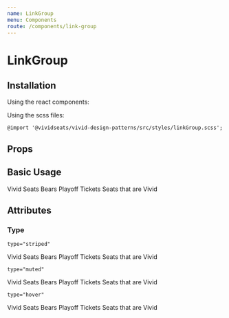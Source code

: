 ```yaml
---
name: LinkGroup
menu: Components
route: /components/link-group
---
```



# LinkGroup

## Installation

Using the react components:


Using the scss files:

    @import '@vividseats/vivid-design-patterns/src/styles/linkGroup.scss';

## Props

<Props of={LinkGroup} />

## Basic Usage

<Playground>
    <LinkGroup>
        <Link href="http://vividseats.com">Vivid Seats</Link>
        <Link href="http://vividseats.com/nfl/bears-playoff-tickets.html">Bears Playoff Tickets</Link>
        <Link href="https://www.youtube.com/watch?v=dQw4w9WgXcQ">Seats that are Vivid</Link>
    </LinkGroup>
</Playground>

## Attributes

### Type

`type="striped"`

<Playground>
    <LinkGroup type="striped">
        <Link href="http://vividseats.com">Vivid Seats</Link>
        <Link href="http://vividseats.com/nfl/bears-playoff-tickets.html">Bears Playoff Tickets</Link>
        <Link href="https://www.youtube.com/watch?v=dQw4w9WgXcQ">Seats that are Vivid</Link>
    </LinkGroup>
</Playground>

`type="muted"`

<Playground>
    <LinkGroup type="muted">
        <Link state="muted" href="http://vividseats.com">Vivid Seats</Link>
        <Link state="muted" href="http://vividseats.com/nfl/bears-playoff-tickets.html">Bears Playoff Tickets</Link>
        <Link state="muted" href="https://www.youtube.com/watch?v=dQw4w9WgXcQ">Seats that are Vivid</Link>
    </LinkGroup>
</Playground>

`type="hover"`

<Playground>
    <LinkGroup type="hover">
        <Link href="http://vividseats.com">Vivid Seats</Link>
        <Link href="http://vividseats.com/nfl/bears-playoff-tickets.html">Bears Playoff Tickets</Link>
        <Link href="https://www.youtube.com/watch?v=dQw4w9WgXcQ">Seats that are Vivid</Link>
    </LinkGroup>
</Playground>